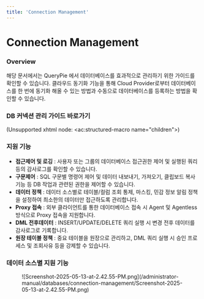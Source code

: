 ```yaml
---
title: 'Connection Management'
---
```


# Connection Management

### Overview

해당 문서에서는 QueryPie 에서 데이터베이스를 효과적으로 관리하기 위한 가이드를 확인할 수 있습니다. 클라우드 동기화 기능을 통해 Cloud Provider로부터 데이터베이스를 한 번에 동기화 해올 수 있는 방법과 수동으로 데이터베이스를 등록하는 방법을 확인할 수 있습니다.

### DB 커넥션 관리 가이드 바로가기

(Unsupported xhtml node: &lt;ac:structured-macro name="children"&gt;)

### 지원 기능

*  **접근제어 및 로깅** : 사용자 또는 그룹의 데이터베이스 접근권한 제어 및 실행된 쿼리 등의 감사로그를 확인할 수 있습니다.
*  **구문제어** : SQL 구문별 명령어 제어 및 데이터 내보내기, 가져오기, 클립보드 복사 기능 등 DB 작업과 관련된 권한을 제어할 수 있습니다.
*  **데이터 정책** : 데이터 소스별로 테이블/컬럼 조회 통제, 마스킹, 민감 정보 알림 정책을 설정하여 최소한의 데이터만 접근하도록 관리합니다.
*  **Proxy 접속** : 외부 클라이언트를 통한 데이터베이스 접속 시 Agent 및 Agentless 방식으로 Proxy 접속을 지원합니다.
*  **DML 전후데이터** : INSERT/UPDATE/DELETE 쿼리 실행 시 변경 전후 데이터를 감사로그로 기록합니다.
*  **원장 테이블 정책** : 중요 테이블을 원장으로 관리하고, DML 쿼리 실행 시 승인 프로세스 및 조회사유 등을 강제할 수 있습니다.

### 데이터 소스별 지원 기능

<figure data-layout="center" data-align="center">
![Screenshot-2025-05-13-at-2.42.55-PM.png](/administrator-manual/databases/connection-management/Screenshot-2025-05-13-at-2.42.55-PM.png)
</figure>


